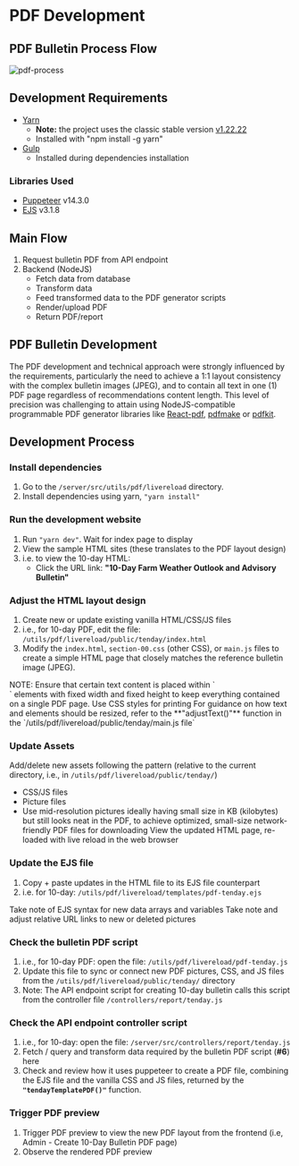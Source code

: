 
# PDF Development

## PDF Bulletin Process Flow

![pdf-process](https://firebasestorage.googleapis.com/v0/b/assets-cms.appspot.com/o/users%2FAwryJ0MU8zdxQFh9y0L0x2sSt8z1%2Fla11qNSxCH88jASOnkfd_thumbnail?alt=media&token=3a305baf-1b7f-4d62-a56c-7b0657567044)

## Development Requirements

- [Yarn](https://yarnpkg.com/)
   - **Note:** the project uses the classic stable version [v1.22.22](https://classic.yarnpkg.com/lang/en/docs/install/#windows-stable)
   - Installed with "npm install -g yarn"
- [Gulp](https://gulpjs.com/)
   - Installed during dependencies installation


### Libraries Used

- [Puppeteer](https://pptr.dev/) v14.3.0
- [EJS](https://ejs.co/) v3.1.8

## Main Flow

1. Request bulletin PDF from API endpoint
2. Backend (NodeJS)
   - Fetch data from database
   - Transform data
   - Feed transformed data to the PDF generator scripts
   - Render/upload PDF
   - Return PDF/report

## PDF Bulletin Development

The PDF development and technical approach were strongly influenced by the requirements, particularly the need to achieve a 1:1 layout consistency with the complex bulletin images (JPEG), and to contain all text in one (1) PDF page regardless of recommendations content length. This level of precision was challenging to attain using NodeJS-compatible programmable PDF generator libraries like [React-pdf](https://react-pdf.org/), [pdfmake](https://www.npmjs.com/package/pdfmake) or [pdfkit](https://pdfkit.org/).

## Development Process

<Steps>

### Install dependencies

1. Go to the `/server/src/utils/pdf/livereload` directory.
2. Install dependencies using yarn, `"yarn install"`

### Run the development website

1. Run `"yarn dev"`. Wait for index page to display
2. View the sample HTML sites (these translates to the PDF layout design)
3. i.e. to view the 10-day HTML:
   - Click the URL link: **"10-Day Farm Weather Outlook and Advisory Bulletin"**

### Adjust the HTML layout design

1. Create new or update existing vanilla HTML/CSS/JS files
2. i.e., for 10-day PDF, edit the file: `/utils/pdf/livereload/public/tenday/index.html`
3. Modify the `index.html`, `section-00.css` (other CSS), or `main.js` files to create a simple HTML page that closely matches the reference bulletin image (JPEG).

<Callout type="info">
NOTE: Ensure that certain text content is placed within `<div>` elements with fixed width and fixed height to keep everything contained on a single PDF page.
Use CSS styles for printing
</Callout>

<Callout>
For guidance on how text and elements should be resized, refer to the **"adjustText()"** function in the `/utils/pdf/livereload/public/tenday/main.js file`
</Callout>

### Update Assets

Add/delete new assets following the pattern (relative to the current directory, i.e., in `/utils/pdf/livereload/public/tenday/`)

- CSS/JS files
- Picture files
- Use mid-resolution pictures ideally having small size in KB (kilobytes) but still looks neat in the PDF, to achieve optimized, small-size network-friendly PDF files for downloading
View the updated HTML page, re-loaded with live reload in the web browser

### Update the EJS file

1. Copy + paste updates in the HTML file to its EJS file counterpart
2. i.e. for 10-day: `/utils/pdf/livereload/templates/pdf-tenday.ejs`

<Callout type="info">
Take note of EJS syntax for new data arrays and variables
Take note and adjust relative URL links to new or deleted pictures
</Callout>

### Check the bulletin PDF script

1. i.e., for 10-day PDF: open the file: `/utils/pdf/livereload/pdf-tenday.js`
2. Update this file to sync or connect new PDF pictures, CSS, and JS files from the `/utils/pdf/livereload/public/tenday/` directory
3. Note: The API endpoint script for creating 10-day bulletin calls this script from the controller file `/controllers/report/tenday.js`

### Check the API endpoint controller script

1. i.e., for 10-day: open the file: `/server/src/controllers/report/tenday.js`
2. Fetch / query and transform data required by the bulletin PDF script (**#6**) here
3. Check and review how it uses puppeteer to create a PDF file, combining the EJS file and the vanilla CSS and JS files, returned by the **`"tendayTemplatePDF()"`** function.

### Trigger PDF preview

1. Trigger PDF preview to view the new PDF layout from the frontend (i.e, Admin - Create 10-Day Bulletin PDF page)
2. Observe the rendered PDF preview

</Steps>
